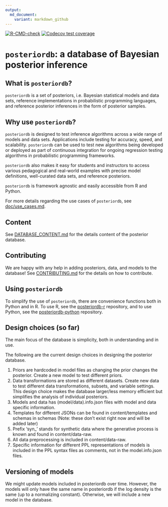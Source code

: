 ```yaml
---
output:
  md_document:
    variant: markdown_github
---
```


<!-- README.md is generated from README.Rmd. Please edit that file -->

[![R-CMD-check](https://github.com/stan-dev/posteriordb-r/actions/workflows/check-release.yaml/badge.svg)](https://github.com/stan-dev/posteriordb-r/actions/workflows/check-release.yaml) [![Codecov test coverage](https://codecov.io/gh/stan-dev/posteriordb-r/branch/main/graph/badge.svg)](https://codecov.io/gh/stan-dev/posteriordb-r?branch=main)


# `posteriordb`: a database of Bayesian posterior inference

## What is `posteriordb`?

`posteriordb` is a set of posteriors, i.e. Bayesian statistical models and data sets, reference implementations in probabilistic programming languages, and reference posterior inferences in the form of posterior samples.

## Why use `posteriordb`?

`posteriordb` is designed to test inference algorithms across a wide range of models and data sets.  Applications include testing for accuracy, speed, and scalability. `posteriordb` can be used to test new algorithms being developed or deployed as part of continuous integration for ongoing regression testing algorithms in probabilistic programming frameworks.

`posteriordb` also makes it easy for students and instructors to access various pedagogical and real-world examples with precise model definitions, well-curated data sets, and reference posteriors.

`posteriordb` is framework agnostic and easily accessible from R and Python.

For more details regarding the use cases of  `posteriordb`, see [doc/use_cases.md](https://github.com/stan-dev/posteriordb/blob/master/doc/use_cases.md).


## Content

See [DATABASE_CONTENT.md](https://github.com/stan-dev/posteriordb/blob/master/doc/DATABASE_CONTENT.md) for the details content of the posterior database.

## Contributing

We are happy with any help in adding posteriors, data, and models to the database! See [CONTRIBUTING.md](https://github.com/stan-dev/posteriordb/blob/master/doc/CONTRIBUTING.md) for the details on how to contribute.


## Using `posteriordb`

To simplify the use of `posteriordb`, there are convenience functions both in Python and in R. To use R, see the [posteriordb-r](https://github.com/stan-dev/posteriordb-r) repository, and to use Python, see the [posteriordb-python](https://github.com/stan-dev/posteriordb-python) repository.


## Design choices (so far)
The main focus of the database is simplicity, both in understanding and in use.

The following are the current design choices in designing the posterior database.

1. Priors are hardcoded in model files as changing the prior changes the posterior.
   Create a new model to test different priors.
1. Data transformations are stored as different datasets.
   Create new data to test different data transformations, subsets, and variable settings. This design choice makes the database larger/less memory efficient but simplifies the analysis of individual posteriors.
1. Models and data has (model/data).info.json files with model and data specific information.
1. Templates for different JSONs can be found in content/templates and schemas in schemas (Note: these don't exist right now and will be added later)
1. Prefix 'syn_' stands for synthetic data where the generative process is known and found in content/data-raw.
1. All data preprocessing is included in content/data-raw.
1. Specific information for different PPL representations of models is included in the PPL syntax files as comments, not in the model.info.json files.

## Versioning of models
We might update models included in posteriordb over time. However, the models will only have the same name in posteriordb if the log density is the same (up to a normalizing constant). Otherwise, we will include a new model in the database.
